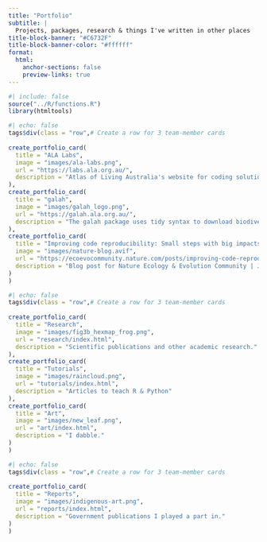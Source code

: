 ```yaml
---
title: "Portfolio"
subtitle: |
  Projects, packages, research & things I've written in other places
title-block-banner: "#C6732F"
title-block-banner-color: "#ffffff"
format: 
  html:
    anchor-sections: false
    preview-links: true
---
```


```r
#| include: false
source("../R/functions.R")
library(htmltools)
```


::: {.column-page}

```r
#| echo: false
tags$div(class = "row",# Create a row for 3 team-member cards
         
create_portfolio_card(
  title = "ALA Labs",
  image = "images/ala-labs.png",
  url = "https://labs.ala.org.au/",
  description = "Atlas of Living Australia's website for coding solutions to scientific problems."
),
create_portfolio_card(
  title = "galah",
  image = "images/galah_logo.png",
  url = "https://galah.ala.org.au/",
  description = "The galah package uses tidy syntax to download biodiversity data from GBIF, ALA and other Living Atlases."
),
create_portfolio_card(
  title = "Improving code reproducibility: Small steps with big impacts",
  image = "images/nature-blog.avif",
  url = "https://ecoevocommunity.nature.com/posts/improving-code-reproducibility-small-steps-with-big-impacts",
  description = "Blog post for Nature Ecology & Evolution Community | July 2023"
)
)
```

```r
#| echo: false
tags$div(class = "row",# Create a row for 3 team-member cards
         
create_portfolio_card(
  title = "Research",
  image = "images/fig3b_hexmap_frog.png",
  url = "research/index.html",
  description = "Scientific publications and other academic research."
),
create_portfolio_card(
  title = "Tutorials",
  image = "images/raincloud.png",
  url = "tutorials/index.html",
  description = "Articles to teach R & Python"
),
create_portfolio_card(
  title = "Art",
  image = "images/new_leaf.png",
  url = "art/index.html",
  description = "I dabble."
)
)
```

```r
#| echo: false
tags$div(class = "row",# Create a row for 3 team-member cards
         
create_portfolio_card(
  title = "Reports",
  image = "images/indigenous-art.png",
  url = "reports/index.html",
  description = "Government publications I played a part in."
)
)
```

:::
